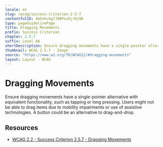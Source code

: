 ```yaml
---
locale: en
slug: /wcag/success-criterion-2-5-7
contentfulID: 4m5nhckg7J98PsuXjrDj9A
type: pageGuidelinePage
title: Dragging Movements
prefix: Success Criterion
chapter: 2.5.7
suffix: Level AA
shortDescription: Ensure dragging movements have a single-pointer alternative with equivalent functionality. Users might not be able to drag items due to mobility impairments or adapted input devices. 
thumbnail: WCAG 2.5.7 - Image
source: "https://www.w3.org/TR/WCAG22/#dragging-movements"
layout: Layout - WCAG
---
```


# Dragging Movements

Ensure dragging movements have a single-pointer alternative with equivalent functionality, such as tapping or long pressing. Users might not be able to drag items due to mobility impairments or use of assistive technologies. A button could be an alternative to drag-and-drop.

## Resources

- [WCAG 2.2 - Success Criterion 2.5.7 - Dragging Movements](https://www.w3.org/TR/WCAG22/#dragging-movements)